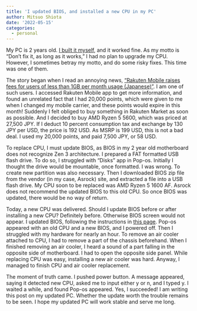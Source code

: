 ```yaml
---
title: 'I updated BIOS, and installed a new CPU in my PC'
author: Mitsuo Shiota
date: '2022-05-15'
categories:
  - personal
---
```


My PC is 2 years old. [I built it myself](https://mitsuoxv.rbind.io/2020/05/31/i-built-a-pc-installed-pop-os-and-am-running-rstudio/), and it worked fine. As my motto is "Don't fix it, as long as it works," I had no plan to upgrade my CPU. However, I sometimes betray my motto, and do some risky fixes. This time was one of them.

The story began when I read an annoying news, ["Rakuten Mobile raises fees for users of less than 1GB per month usage (Japanese)"](https://www.itmedia.co.jp/mobile/articles/2205/14/news046.html). I am one of such users. I accessed Rakuten Mobile app to get more information, and found an unrelated fact that I had 20,000 points, which were given to me when I changed my mobile carrier, and these points would expire in this month! Suddenly I felt obliged to buy something in Rakuten Market as soon as possible. And I decided to buy AMD Ryzen 5 5600, which was priced at 27,500 JPY. If I deduct 10 percent consumption tax and exchange by 130 JPY per USD, the price is 192 USD. As MSRP is 199 USD, this is not a bad deal. I used my 20,000 points, and paid 7,500 JPY, or 58 USD.

To replace CPU, I must update BIOS, as BIOS in my 2 year old motherboard does not recognize Zen 3 architecture. I prepared a FAT formatted USB flash drive. To do so, I struggled with "Disks" app in Pop-os. Initially I thought the drive would be mountable, once formatted. I was wrong. To create new partition was also necessary. Then I downloaded BIOS zip file from the vendor (in my case, Asrock) site, and extracted a file into a USB flash drive. My CPU soon to be replaced was AMD Ryzen 5 1600 AF. Asrock does not recommend the updated BIOS to this old CPU. So once BIOS was updated, there would be no way of return.

Today, a new CPU was delivered. Should I update BIOS before or after installing a new CPU? Definitely before. Otherwise BIOS screen would not appear. I updated BIOS, following the instructions in [this page](https://www.asrock.com/support/BIOSIG.asp?cat=BIOS10). Pop-os appeared with an old CPU and a new BIOS, and I powered off. Then I struggled with my hardware for nearly an hour. To remove an air cooler attached to CPU, I had to remove a part of the chassis beforehand. When I finished removing an air cooler, I heard a sound of a part falling in the opposite side of motherboard. I had to open the opposite side panel. While replacing CPU was easy, installing a new air cooler was hard. Anyway, I managed to finish CPU and air cooler replacement.

The moment of truth came. I pushed power button. A message appeared, saying it detected new CPU, asked me to input either y or n, and I typed y. I waited a while, and found Pop-os appeared. Yes, I succeeded! I am writing this post on my updated PC. Whether the update worth the trouble remains to be seen. I hope my updated PC will work stable and serve me long.
